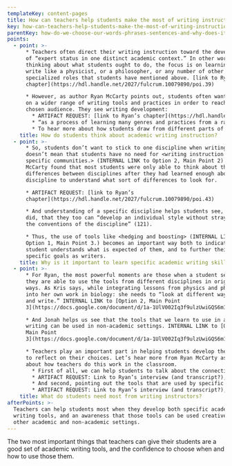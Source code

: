 ```yaml
---
templateKey: content-pages
title: How can teachers help students make the most of writing instruction?
key: how-can-teachers-help-students-make-the-most-of-writing-instruction
parentKey: how-do-we-choose-our-words-phrases-sentences-and-why-does-it-matter
points:
  - point: >-
      * Teachers often direct their writing instruction toward the development
      of “expert status in one distinct academic context.” In other words, when
      thinking about what students ought to do, the focus is on learning to
      write like a physicist, or a philosopher, or any number of other
      specialized roles that students have mentioned above. [link to Ryan’s
      chapter](https://hdl.handle.net/2027/fulcrum.10079890/poi.39)

      * However, as author Ryan McCarty points out, students often want to draw
      on a wider range of writing tools and practices in order to reach their
      chosen audience. They see writing development:
        * ARTIFACT REQUEST: [link to Ryan’s chapter](https://hdl.handle.net/2027/fulcrum.10079890/poi.40)
        * “as a process of learning many genres and practices from a range of disciplines, professions, and extracurricular contexts, often holding these practices up for comparison, with the goal of leveraging all of those knowledges against each other to be more effective across all of the contexts in which they write” (116)
        * To hear more about how students draw from different parts of their educational become writers, from the author, click here. ARTIFACT REQUEST: Link to Ryan’s interview: [MVI_5286](https://www.google.com/url?q=https://drive.google.com/file/d/14BSblqcFVzMxH6vtXVbkvKhGSUS3NRYE/view?usp%3Dsharing&amp;sa=D&amp;ust=1537129784281000), 0:24-0:49
    title: How do students think about academic writing instruction?
  - point: >-
      * So, students don’t want to stick to one discipline when writing—but that
      doesn’t mean that students have no need for <writing instruction in their
      specific communities.> (INTERNAL LINK to Option 2, Main Point 2) In fact,
      McCarty found that most students were only able to think about the
      differences between disciplines after they had learned enough about one
      discipline to understand what sort of differences to look for.

      * ARTIFACT REQUEST: [link to Ryan’s
      chapter](https://hdl.handle.net/2027/fulcrum.10079890/poi.43)

      * And understanding of a specific discipline helps students see, as Kris
      did, that they too can “develop an individual style without straying from
      the conventions of the discipline” (121).

      * Thus, the use of tools like <hedging and boosting> (INTERNAL LINK to
      Option 1, Main Point 3.) becomes an important way both to indicate that a
      student understands what is expected of them, and to further their own
      specific goals as writers.
    title: Why is it important to learn specific academic writing skills?
  - point: >-
      * For Ryan, the most powerful moments are those when a student sees that
      they are able to use the tools from different disciplines in original
      ways. As Kris says, while integrating lessons from physics and philosophy
      into her own work in biology: she needs to “look at different ways to read
      and write.” INTERNAL LINK to [Option 2, Main Point
      3](https://docs.google.com/document/d/1a-1UlV002Iq3f9ulzUwiGQS6m15NDMccAevCZskx-0o/edit#bookmark=id.5odg6jetrbk3)

      * And Jonah helps us see that the tools that we learn to use in academic
      writing can be used in non-academic settings. INTERNAL LINK to [Option,
      Main Point
      3](https://docs.google.com/document/d/1a-1UlV002Iq3f9ulzUwiGQS6m15NDMccAevCZskx-0o/edit#bookmark=id.3iq0jdz01z3t)

      * Teachers play an important part in helping students develop the ability
      to reflect on their choices. Let’s hear more from Ryan McCarty as he talks
      about how teachers do this work in the classroom.  
        * First of all, we can help students to talk about the connections they are making, and thus make those connections consciously.
        * ARTIFACT REQUEST: Link to Ryan’s interview (and transcript?), [MVI_5287](https://www.google.com/url?q=https://drive.google.com/file/d/19w0ujeboz4RmdUdwdm9ZrZLfzkbndXSi/view?usp%3Dsharing&amp;sa=D&amp;ust=1537129924049000), 0:48-1:20
        * And second, pointing out the tools that are used by specific disciplines, especially as students are actually using them in their writing, is important. Students who are taught to notice specific tools like <hedges and boosters> (INTERNAL LINK to Option 1, Main Point 3) will be more likely to use those tools themselves.
        * ARTIFACT REQUEST: Link to Ryan’s interview (and transcript?), [MVI_5287](https://drive.google.com/file/d/19w0ujeboz4RmdUdwdm9ZrZLfzkbndXSi/view?usp=sharing), 1:33-2:08
    title: What do students need most from writing instructors?
afterPoints: >-
  Teachers can help students most when they develop both specific academic
  writing tools, and an awareness that those tools can be used creatively in
  other academic and non-academic settings.
---
```

The two most important things that teachers can give their students are a good set of academic writing tools, and the confidence to choose when and how to use those them.
